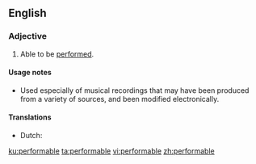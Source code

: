 ==English==

===Adjective===
{{en-adj}}

# Able to be [[performed]].

====Usage notes====
* Used especially of musical recordings that may have been produced from a variety of sources, and been modified electronically.

====Translations====
{{trans-top|able to be performed}}
* Dutch: {{t|nl|speelbaar}}
{{trans-mid}}
{{trans-bottom}}

[[ku:performable]]
[[ta:performable]]
[[vi:performable]]
[[zh:performable]]